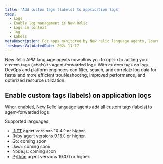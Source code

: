 ```yaml
---
title: 'Add custom tags (labels) to application logs'
tags:
  - Logs
  - Enable log management in New Relic
  - Logs in context
  - Tag
  - Labels
metaDescription: For apps monitored by New relic language agents, learn how to add custome tags (labels) to logs.
freshnessValidatedDate: 2024-11-17
---
```


New Relic APM language agents now allow you to opt-in to adding your custom tags (labels) to agent-forwarded logs. 
With custom tags on logs, DevOps and platform engineers can filter, search, and correlate log data for faster and more efficient troubleshooting, improved performance, and optimized resource utilization.

## Enable custom tags (labels) on application logs

When enabled, New Relic language agents add all custom tags (labels) to agent-forwarded logs.

Supported languages:

* [.NET](/docs/apm/agents/net-agent/configuration/net-agent-configuration) agent versions 10.4.0 or higher.
* [Ruby](/docs.newrelic.com/docs/apm/agents/ruby-agent/configuration/ruby-agent-configuration/#application-logging) agent versions 9.16.0 or higher.
* Go: coming soon
* Java: coming soon
* Node.js: coming soon
* [Python](/docs/apm/agents/python-agent/configuration/python-agent-configuration) agent versions 10.3.0 or higher.
